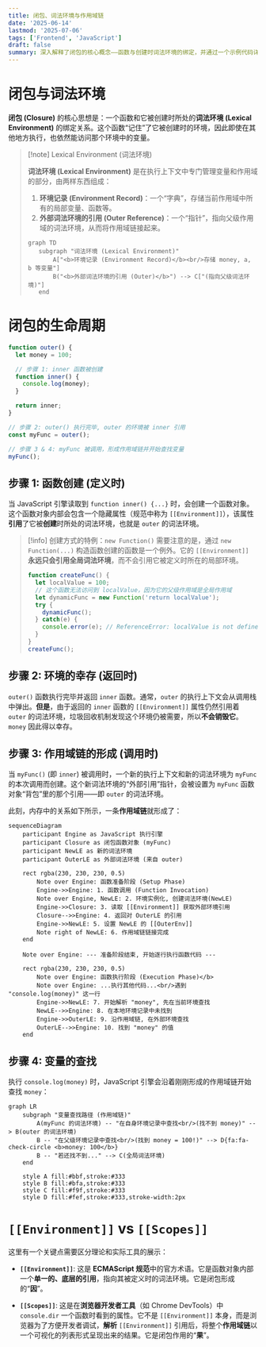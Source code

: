 ```yaml
---
title: 闭包、词法环境与作用域链
date: '2025-06-14'
lastmod: '2025-07-06'
tags: ['Frontend', 'JavaScript']
draft: false
summary: 深入解释了闭包的核心概念——函数与创建时词法环境的绑定，并通过一个示例代码详细拆解了闭包的生命周期（函数创建、环境幸存、作用域链形成及变量查找过程），最后区分了规范中的 [[Environment]] 属性与浏览器开发者工具中 [[Scopes]] 的不同。
---
```


# 闭包与词法环境

**闭包 (Closure)** 的核心思想是：一个函数和它被创建时所处的**词法环境 (Lexical Environment)** 的绑定关系。这个函数“记住”了它被创建时的环境，因此即使在其他地方执行，也依然能访问那个环境中的变量。

> [!note] Lexical Environment (词法环境)
>
> **词法环境 (Lexical Environment)** 是在执行上下文中专门管理变量和作用域的部分，由两样东西组成：
>
> 1. **环境记录 (Environment Record)**：一个“字典”，存储当前作用域中所有的局部变量、函数等。
> 2. **外部词法环境的引用 (Outer Reference)**：一个“指针”，指向父级作用域的词法环境，从而将作用域链接起来。
>
> ```mermaid
> graph TD
>    subgraph "词法环境 (Lexical Environment)"
>        A["<b>环境记录 (Environment Record)</b><br/>存储 money, a, b 等变量"]
>        B("<b>外部词法环境的引用 (Outer)</b>") --> C["(指向父级词法环境)"]
>    end
> ```

# 闭包的生命周期

```js
function outer() {
  let money = 100;

  // 步骤 1: inner 函数被创建
  function inner() {
    console.log(money);
  }

  return inner;
}

// 步骤 2: outer() 执行完毕, outer 的环境被 inner 引用
const myFunc = outer();

// 步骤 3 & 4: myFunc 被调用，形成作用域链并开始查找变量
myFunc();
```

## 步骤 1: 函数创建 (定义时)

当 JavaScript 引擎读取到 `function inner() {...}` 时，会创建一个函数对象。这个函数对象内部会包含一个隐藏属性（规范中称为 `[[Environment]]`），该属性**引用**了它被**创建**时所处的词法环境，也就是 `outer` 的词法环境。

> [!info] 创建方式的特例：`new Function()`
> 需要注意的是，通过 `new Function(...)` 构造函数创建的函数是一个例外。它的 `[[Environment]]` **永远只会引用全局词法环境**，而不会引用它被定义时所在的局部环境。
>
> ```js
> function createFunc() {
>   let localValue = 100;
>   // 这个函数无法访问到 localValue，因为它的父级作用域是全局作用域
>   let dynamicFunc = new Function('return localValue');
>   try {
>     dynamicFunc();
>   } catch(e) {
>     console.error(e); // ReferenceError: localValue is not defined
>   }
> }
> createFunc();
> ```

## 步骤 2: 环境的幸存 (返回时)

`outer()` 函数执行完毕并返回 `inner` 函数。通常，`outer` 的执行上下文会从调用栈中弹出。**但是**，由于返回的 `inner` 函数的 `[[Environment]]` 属性仍然引用着 `outer` 的词法环境，垃圾回收机制发现这个环境仍被需要，所以**不会销毁它**。`money` 因此得以幸存。

## 步骤 3: 作用域链的形成 (调用时)

当 `myFunc()` (即 `inner`) 被调用时，一个新的执行上下文和新的词法环境为 `myFunc` 的本次调用而创建。这个新词法环境的“外部引用”指针，会被设置为 `myFunc` 函数对象“背包”里的那个引用——即 `outer` 的词法环境。

此刻，内存中的关系如下所示，一条**作用域链**就形成了：

```mermaid
sequenceDiagram
    participant Engine as JavaScript 执行引擎
    participant Closure as 闭包函数对象 (myFunc)
    participant NewLE as 新的词法环境
    participant OuterLE as 外部词法环境 (来自 outer)

    rect rgba(230, 230, 230, 0.5)
        Note over Engine: 函数准备阶段 (Setup Phase)
        Engine->>Engine: 1. 函数调用 (Function Invocation)
        Note over Engine, NewLE: 2. 环境实例化, 创建词法环境(NewLE)
        Engine->>Closure: 3. 读取 [[Environment]] 获取外部环境引用
        Closure-->>Engine: 4. 返回对 OuterLE 的引用
        Engine->>NewLE: 5. 设置 NewLE 的 [[OuterEnv]]
        Note right of NewLE: 6. 作用域链链接完成
    end

    Note over Engine: --- 准备阶段结束, 开始逐行执行函数代码 ---

    rect rgba(230, 230, 230, 0.5)
        Note over Engine: 函数执行阶段 (Execution Phase)</b>
        Note over Engine: ...执行其他代码...<br/>遇到 "console.log(money)" 这一行
        Engine->>NewLE: 7. 开始解析 "money", 先在当前环境查找
        NewLE-->>Engine: 8. 在本地环境记录中未找到
        Engine->>OuterLE: 9. 沿作用域链, 在外部环境查找
        OuterLE-->>Engine: 10. 找到 "money" 的值
    end
```

## 步骤 4: 变量的查找

执行 `console.log(money)` 时，JavaScript 引擎会沿着刚刚形成的作用域链开始查找 `money`：

```mermaid
graph LR
    subgraph "变量查找路径 (作用域链)"
        A(myFunc 的词法环境) -- "在自身环境记录中查找<br/>(找不到 money)" --> B(outer 的词法环境)
        B -- "在父级环境记录中查找<br/>(找到 money = 100!)" --> D{fa:fa-check-circle <b>money: 100</b>}
        B -- "若还找不到..." --> C(全局词法环境)
    end

    style A fill:#bbf,stroke:#333
    style B fill:#bfa,stroke:#333
    style C fill:#f9f,stroke:#333
    style D fill:#fef,stroke:#333,stroke-width:2px
```

# `[[Environment]]` vs `[[Scopes]]`

这里有一个关键点需要区分理论和实际工具的展示：

- **`[[Environment]]`**: 这是 **ECMAScript 规范**中的官方术语。它是函数对象内部一个**单一的、底层的引用**，指向其被定义时的词法环境。它是闭包形成的“**因**”。

- **`[[Scopes]]`**: 这是在**浏览器开发者工具**（如 Chrome DevTools）中 `console.dir` 一个函数时看到的属性。它不是 `[[Environment]]` 本身，而是浏览器为了方便开发者调试，**解析** `[[Environment]]` 引用后，将整个**作用域链**以一个可视化的列表形式呈现出来的结果。它是闭包作用的“**果**”。

